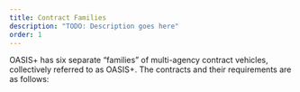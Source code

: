 ```yaml
---
title: Contract Families
description: "TODO: Description goes here"
order: 1
---
```



OASIS+ has six separate “families” of multi-agency contract vehicles, collectively referred to as OASIS+. The contracts and their requirements are as follows: